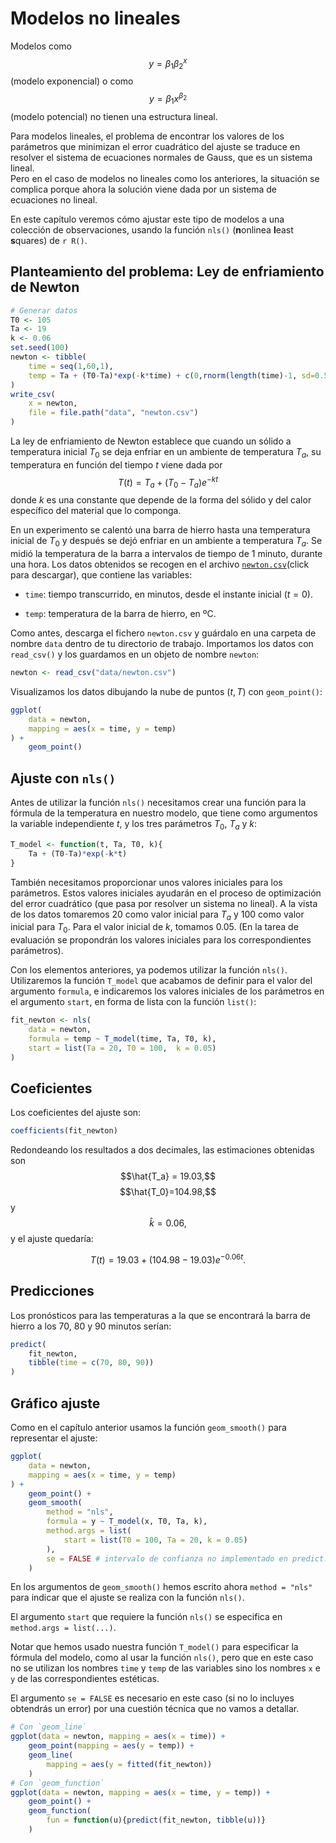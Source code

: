 # Modelos no lineales {#nls}

Modelos como 
$$y = \beta_1 \beta_2^{x}$$
(modelo exponencial) o como
$$y = \beta_1x^{\beta_2}$$
(modelo potencial) no tienen una estructura lineal. 

Para modelos lineales, el problema de encontrar los valores de los parámetros que minimizan el error cuadrático del ajuste se traduce en resolver el sistema de ecuaciones normales de Gauss, que es un sistema lineal.  
Pero en el caso de modelos no lineales como los anteriores, la situación se complica porque ahora la solución viene dada por un sistema de ecuaciones no lineal. 

En este capítulo veremos  cómo ajustar este tipo de modelos a una colección de  observaciones, usando la función `nls()` (**n**onlinea  **l**east **s**quares) de `r R()`.

## Planteamiento del problema: Ley de enfriamiento de Newton

```r
# Generar datos
T0 <- 105
Ta <- 19
k <- 0.06
set.seed(100)
newton <- tibble(
    time = seq(1,60,1),
    temp = Ta + (T0-Ta)*exp(-k*time) + c(0,rnorm(length(time)-1, sd=0.5))
)
write_csv(
    x = newton,
    file = file.path("data", "newton.csv")
)
```


La ley de enfriamiento de Newton  establece que cuando un sólido a temperatura inicial $T_0$ se deja enfriar en un ambiente de  temperatura $T_a$,  su temperatura en función del tiempo $t$ viene dada por
$$T(t)=T_a+(T_0-T_a)e^{-kt}$$
donde $k$ es una constante que depende de la forma del sólido y del calor específico del material que lo componga. 

En un experimento se calentó una barra de hierro hasta una temperatura inicial de $T_0$ y después se dejó enfriar en un ambiente a temperatura $T_a$. Se midió la temperatura de la barra a intervalos de tiempo de $1$ minuto, durante una hora. Los datos obtenidos se recogen en  el archivo [`newton.csv`](https://drive.google.com/uc?export=download&id=1mpF0_lZVw-u2SlrxJDwczEI4x_OxO1W2)(click para descargar), que contiene las variables:

* `time`: tiempo transcurrido, en minutos, desde el instante inicial ($t=0$).

* `temp`: temperatura de la barra de hierro, en ºC.


Como antes, descarga el fichero `newton.csv` y guárdalo en una carpeta de nombre `data` dentro de tu directorio de trabajo. Importamos los datos con `read_csv()` y los guardamos en un objeto de nombre `newton`:
```r
newton <- read_csv("data/newton.csv")
```
Visualizamos los datos dibujando la nube de puntos $(t, T)$ con `geom_point()`: 

```r
ggplot(
    data = newton,
    mapping = aes(x = time, y = temp)
) + 
    geom_point()
```

## Ajuste con `nls()`

Antes de utilizar la función `nls()` necesitamos crear una función para la fórmula de la temperatura en nuestro modelo, que tiene como argumentos la variable independiente $t$, y los tres parámetros $T_0$, $T_a$ y $k$:

```r
T_model <- function(t, Ta, T0, k){
    Ta + (T0-Ta)*exp(-k*t)
}
```

También necesitamos proporcionar unos valores iniciales para los parámetros. Estos valores iniciales ayudarán en el proceso de optimización del error cuadrático (que pasa por resolver un sistema no lineal). A la vista de los datos tomaremos $20$ como valor inicial para $T_a$ y $100$ como valor inicial para $T_0$. Para el valor inicial de $k$, tomamos $0.05$. (En la tarea de evaluación se propondrán los valores iniciales para los correspondientes parámetros).

Con los elementos anteriores, ya podemos utilizar la función `nls()`. Utilizaremos la función `T_model` que acabamos de definir para el valor del argumento `formula`, e indicaremos los valores iniciales de los parámetros en el argumento `start`, en forma de lista con la función `list()`:

```r
fit_newton <- nls(
    data = newton, 
    formula = temp ~ T_model(time, Ta, T0, k),
    start = list(Ta = 20, T0 = 100,  k = 0.05)
)
```

## Coeficientes

Los coeficientes del ajuste son:
```r
coefficients(fit_newton)
```

Redondeando los resultados a dos decimales, las  estimaciones obtenidas son 
$$\hat{T_a} = 19.03,$$
$$\hat{T_0}=104.98,$$
y 
$$\hat{k}=0.06,$$ 
y el ajuste quedaría:

$$T(t) = 19.03 + (104.98-19.03)e^{-0.06t}.$$

## Predicciones

Los pronósticos para las temperaturas a la que se encontrará la barra de hierro a los $70$, $80$ y $90$ minutos serían:

```r
predict(
    fit_newton,
    tibble(time = c(70, 80, 90))
)
```


## Gráfico ajuste

Como en el capítulo anterior usamos la función `geom_smooth()` para representar el ajuste:

```r
ggplot(
    data = newton, 
    mapping = aes(x = time, y = temp)
) + 
    geom_point() + 
    geom_smooth(
        method = "nls",
        formula = y ~ T_model(x, T0, Ta, k),
        method.args = list(
            start = list(T0 = 100, Ta = 20, k = 0.05)
        ),
        se = FALSE # intervalo de confianza no implementado en predict.nls
    )
```

En los argumentos de `geom_smooth()` hemos escrito ahora `method = "nls"` para indicar que el ajuste se realiza con la función `nls()`.

El argumento `start` que requiere la función `nls()` se especifica en `method.args = list(...)`.

Notar que hemos usado nuestra función `T_model()` para especificar la fórmula del modelo, como al usar la función `nls()`,  pero que en este caso no se utilizan los nombres `time` y `temp` de las variables sino los nombres `x` e `y` de las correspondientes estéticas.

El argumento `se = FALSE` es necesario en este caso (si no lo incluyes obtendrás un error) por una cuestión técnica que no vamos a detallar.

```r
# Con `geom_line`
ggplot(data = newton, mapping = aes(x = time)) + 
    geom_point(mapping = aes(y = temp)) + 
    geom_line(
        mapping = aes(y = fitted(fit_newton))
    )
# Con `geom_function`
ggplot(data = newton, mapping = aes(x = time, y = temp)) + 
    geom_point() + 
    geom_function(
        fun = function(u){predict(fit_newton, tibble(u))}
    )
```
